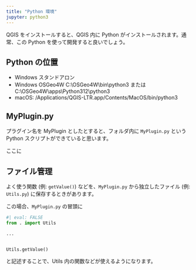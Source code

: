 ```yaml
---
title: "Python 環境"
jupyter: python3
---
```


QGIS をインストールすると、QGIS 内に Python がインストールされます。通常、この Python を使って開発すると良いでしょう。

## Python の位置 {#sec-python-folder}

- Windows スタンドアロン 
- Windows OSGeo4W C:\\OSGeo4W\\bin\\python3 または C:\\OSGeo4W\\apps\\Python312\\python3 
- macOS: /Applications/QGIS-LTR.app/Contents/MacOS/bin/python3

## MyPlugin.py

プラグイン名を MyPlugin としたとすると、フォルダ内に `MyPlugin.py` という Python スクリプトができていると思います。

ここに

## ファイル管理

よく使う関数 (例: `getValue()`) などを、`MyPlugin.py` から独立したファイル (例: `Utils.py`) に保存するときがあります。

この場合、`MyPlugin.py` の冒頭に

```python
#| eval: FALSE
from . import Utils

...


Utils.getValue()
```

と記述することで、Utils 内の関数などが使えるようになります。


